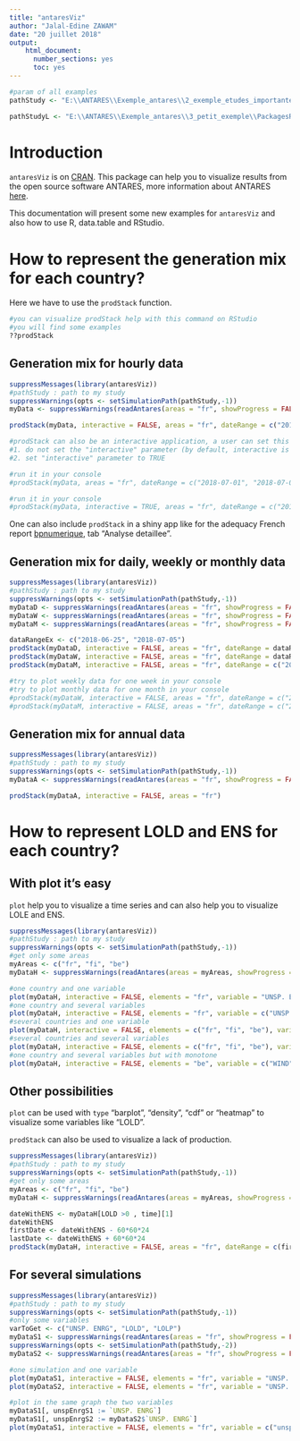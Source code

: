 ---
title: "antaresViz"
author: "Jalal-Edine ZAWAM"
date: "20 juillet 2018"
output:
    html_document:
      number_sections: yes
      toc: yes
---

```{r param, echo=FALSE}

#param of all examples
pathStudy <- "E:\\ANTARES\\Exemple_antares\\2_exemple_etudes_importantes\\TYNDP\\ST2030\\ST2030"

pathStudyL <- "E:\\ANTARES\\Exemple_antares\\3_petit_exemple\\PackagesR\\Test_packages_R_602"

```


# Introduction

`antaresViz` is on [CRAN](https://cran.r-project.org/web/packages/antaresViz/index.html). This package can help you to visualize results from the open source software ANTARES, more information about ANTARES [here](https://github.com/AntaresSimulatorTeam/Antares_Simulator). 

This documentation will present some new examples for `antaresViz` and also how to use R, data.table and RStudio. 

# How to represent the generation mix for each country?

Here we have to use the `prodStack` function.

```{r prodStackHelp, eval=FALSE}
#you can visualize prodStack help with this command on RStudio
#you will find some examples
??prodStack

```

## Generation mix for hourly data

```{r importHourlyData, echo=TRUE}
suppressMessages(library(antaresViz))
#pathStudy : path to my study 
suppressWarnings(opts <- setSimulationPath(pathStudy,-1))
myData <- suppressWarnings(readAntares(areas = "fr", showProgress = FALSE))

prodStack(myData, interactive = FALSE, areas = "fr", dateRange = c("2018-07-01", "2018-07-05"))

#prodStack can also be an interactive application, a user can set this behaviour in two ways: 
#1. do not set the "interactive" parameter (by default, interactive is set to TRUE)
#2. set "interactive" parameter to TRUE

#run it in your console
#prodStack(myData, areas = "fr", dateRange = c("2018-07-01", "2018-07-05"))

#run it in your console
#prodStack(myData, interactive = TRUE, areas = "fr", dateRange = c("2018-07-01", "2018-07-05"))

```


One can also include `prodStack` in a shiny app like for the adequacy French report 
[bpnumerique](http://bpnumerique.rte-france.com/), tab "Analyse detaillee".

## Generation mix for daily, weekly or monthly data
```{r importDWMData, echo=TRUE}
suppressMessages(library(antaresViz))
#pathStudy : path to my study 
suppressWarnings(opts <- setSimulationPath(pathStudy,-1))
myDataD <- suppressWarnings(readAntares(areas = "fr", showProgress = FALSE, timeStep = "daily"))
myDataW <- suppressWarnings(readAntares(areas = "fr", showProgress = FALSE, timeStep = "weekly"))
myDataM <- suppressWarnings(readAntares(areas = "fr", showProgress = FALSE, timeStep = "monthly"))

dataRangeEx <- c("2018-06-25", "2018-07-05")
prodStack(myDataD, interactive = FALSE, areas = "fr", dateRange = dataRangeEx)
prodStack(myDataW, interactive = FALSE, areas = "fr", dateRange = dataRangeEx)
prodStack(myDataM, interactive = FALSE, areas = "fr", dateRange = c("2018-05-01", "2018-09-30"))

#try to plot weekly data for one week in your console 
#try to plot monthly data for one month in your console 
#prodStack(myDataW, interactive = FALSE, areas = "fr", dateRange = c("2018-07-01", "2018-07-05"))
#prodStack(myDataM, interactive = FALSE, areas = "fr", dateRange = c("2018-05-01", "2018-05-30"))

```

## Generation mix for annual data
```{r importAnnualData, echo=TRUE}
suppressMessages(library(antaresViz))
#pathStudy : path to my study 
suppressWarnings(opts <- setSimulationPath(pathStudy,-1))
myDataA <- suppressWarnings(readAntares(areas = "fr", showProgress = FALSE, timeStep = "annual"))

prodStack(myDataA, interactive = FALSE, areas = "fr")
```

# How to represent LOLD and ENS for each country? 

## With plot it's easy 
`plot` help you to visualize a time series and can also help you to visualize LOLE and ENS. 

```{r plotLOLE, echo=TRUE}
suppressMessages(library(antaresViz))
#pathStudy : path to my study 
suppressWarnings(opts <- setSimulationPath(pathStudy,-1))
#get only some areas 
myAreas <- c("fr", "fi", "be")
myDataH <- suppressWarnings(readAntares(areas = myAreas, showProgress = FALSE))

#one country and one variable
plot(myDataH, interactive = FALSE, elements = "fr", variable = "UNSP. ENRG")
#one country and several variables
plot(myDataH, interactive = FALSE, elements = "fr", variable = c("UNSP. ENRG", "LOLD", "LOLP"))
#several countries and one variable
plot(myDataH, interactive = FALSE, elements = c("fr", "fi", "be"), variable = c("UNSP. ENRG"))
#several countries and several variables
plot(myDataH, interactive = FALSE, elements = c("fr", "fi", "be"), variable = c("UNSP. ENRG", "LOLD", "LOLP"))
#one country and several variables but with monotone
plot(myDataH, interactive = FALSE, elements = "be", variable = c("WIND", "SOLAR"), type = "monotone")

```

## Other possibilities

`plot` can be used with `type` "barplot", "density", "cdf" or "heatmap" to visualize some variables like "LOLD". 

`prodStack` can also be used to visualize a lack of production. 


```{r prodStackLOLE, echo=TRUE}
suppressMessages(library(antaresViz))
#pathStudy : path to my study 
suppressWarnings(opts <- setSimulationPath(pathStudy,-1))
#get only some areas 
myAreas <- c("fr", "fi", "be")
myDataH <- suppressWarnings(readAntares(areas = myAreas, showProgress = FALSE))

dateWithENS <- myDataH[LOLD >0 , time][1]
dateWithENS
firstDate <- dateWithENS - 60*60*24
lastDate <- dateWithENS + 60*60*24
prodStack(myDataH, interactive = FALSE, areas = "fr", dateRange = c(firstDate, lastDate))

```

## For several simulations
```{r plotLoleSims, echo=TRUE}
suppressMessages(library(antaresViz))
#pathStudy : path to my study 
suppressWarnings(opts <- setSimulationPath(pathStudy,-1))
#only some variables
varToGet <- c("UNSP. ENRG", "LOLD", "LOLP")
myDataS1 <- suppressWarnings(readAntares(areas = "fr", showProgress = FALSE, select = varToGet))
suppressWarnings(opts <- setSimulationPath(pathStudy,-2))
myDataS2 <- suppressWarnings(readAntares(areas = "fr", showProgress = FALSE, select = varToGet))

#one simulation and one variable
plot(myDataS1, interactive = FALSE, elements = "fr", variable = "UNSP. ENRG")
plot(myDataS2, interactive = FALSE, elements = "fr", variable = "UNSP. ENRG")

#plot in the same graph the two variables
myDataS1[, unspEnrgS1 := `UNSP. ENRG`]
myDataS1[, unspEnrgS2 := myDataS2$`UNSP. ENRG`]
plot(myDataS1, interactive = FALSE, elements = "fr", variable = c("unspEnrgS1", "unspEnrgS2"))

```
